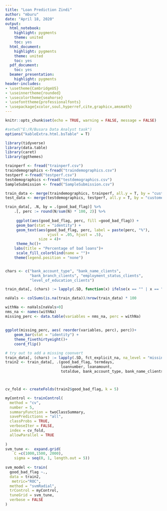 ```yaml
---
title: "Loan Prediction Zindi"
author: "mburu"
date: "April 18, 2020"
output:
  html_notebook:
    highlight: pygments
    theme: united
    toc: yes
  html_document:
    highlight: pygments
    theme: united
    toc: yes
  pdf_document:
    toc: yes
  beamer_presentation:
    highlight: pygments
header-includes:
- \usetheme{CambridgeUS}
- \useinnertheme{rounded}
- \usecolortheme{seahorse}
- \usefonttheme{professionalfonts}
- \usepackage{xcolor,soul,hyperref,cite,graphicx,amsmath}
---
```



```r
knitr::opts_chunk$set(echo = TRUE, warning = FALSE, message = FALSE)
```

```r
#setwd("E:/R/Busara Data Analyst task")
options("kableExtra.html.bsTable" = T)
```


```r
library(tidyverse)
library(data.table)
library(caret)
library(ggthemes)
```



```r

trainperf <- fread("trainperf.csv")
traindemographics <-fread("traindemographics.csv")
testperf <-fread("testperf.csv")
testdemographics <-fread("testdemographics.csv")
SampleSubmission <- fread("SampleSubmission.csv")
```



```r
train_data <- merge(traindemographics, trainperf, all.y = T, by = "customerid")
test_data <- merge(testdemographics, testperf, all.y = T, by = "customerid")
```



```r


train_data[, .N, by = .(good_bad_flag)] %>%
    .[, perc := round(N/sum(N) * 100, 2)] %>%
    
     ggplot(aes(good_bad_flag, perc, fill =good_bad_flag)) +
     geom_bar(stat = "identity") +
     geom_text(aes(good_bad_flag, perc, label = paste(perc, "%"),
                   vjust = .05, hjust = .5),
               size = 4)+
     theme_hc()+
    labs(title = "Percentage of bad loans")+
     scale_fill_colorblind(name = "")+
    theme(legend.position = "none")



```


```r
chars <- c("bank_account_type", "bank_name_clients", 
           "bank_branch_clients", "employment_status_clients",
           "level_of_education_clients")

train_data[, (chars) := lapply(.SD, function(x) ifelse(x == "" | x == " ", NA, x)), .SDcols = chars]
```


```r

naVals <- colSums(is.na(train_data))/nrow(train_data) * 100 

withNa <- naVals[naVals>0]
nms_na <- names(withNa)
missing_perc <- data.table(variables = nms_na, perc = withNa) 


```


##

```r
ggplot(missing_perc, aes( reorder(variables, perc), perc))+
    geom_bar(stat = "identity") +
    theme_fivethirtyeight()+
    coord_flip()
```




```r
# try out to add a missing coonvert 
train_data[, (chars) := lapply(.SD, fct_explicit_na, na_level = "missing"), .SDcols = chars]
train2 <- train_data[, .(good_bad_flag, termdays, 
                         loannumber, loanamount, 
                         totaldue, bank_account_type, bank_name_clients, employment_status_clients, level_of_education_clients)]



cv_fold <- createFolds(train2$good_bad_flag, k = 5)

myControl <- trainControl(
  method = "cv", 
  number = 5,
  summaryFunction = twoClassSummary,
  savePredictions = "all",
  classProbs = TRUE,
  verboseIter = FALSE,
  index = cv_fold,
  allowParallel = TRUE
  
)
svm_tune <-  expand.grid(
    C =c(1000,1500, 2000),
    sigma = seq(0, 1, length.out = 5))
    
svm_model <- train(
  good_bad_flag ~.,
  data = train2,
   metric="ROC",
  method = "svmRadial",
  trControl = myControl,
  tuneGrid = svm_tune,
  verbose = FALSE
)

```

